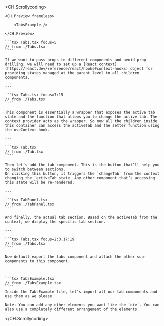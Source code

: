 
<CH.Scrollycoding>

    <CH.Preview frameless>

        <TabsExample />

    </CH.Preview>

    ```tsx Tabs.tsx focus=5
    // from ./Tabs.tsx
    ````

    If we want to pass props to different components and avoid prop drilling, we will need to set up a [React context](https://react.dev/reference/react/hooks#context-hooks) object for providing states managed at the parent level to all children components.

    ---

    ```tsx Tabs.tsx focus=7:15
    // from ./Tabs.tsx
    ````

    This component is essentially a wrapper that exposes the active tab state and the function that allows you to change the active tab. The context provider acts as the wrapper. So now all the children inside this container can access the activeTab and the setter function using the useContext hook.

    ---

    ```tsx Tab.tsx
    // from ./Tab.tsx
    ````

    Then let’s add the tab component. This is the button that’ll help you to switch between sections.
    On clicking this button, it triggers the `changeTab` from the context changing the `activeTab state. Any other component that’s accessing this state will be re-rendered.

    ---

    ```tsx TabPanel.tsx
    // from ./TabPanel.tsx
    ````

    And finally, the actual tab section. Based on the activeTab from the context, we display the specific tab section.

    ---

    ```tsx Tabs.tsx focus=2:3,17:19
    // from ./Tabs.tsx
    ````

    Now default export the tabs component and attach the other sub-components to this component.

    ---

    ```tsx TabsExample.tsx
    // from ./TabsExample.tsx
    ````
    Inside the TabsExample file, let’s import all our tab components and use them as we please.

    Note: You can add any other elements you want like the `div`. You can also use a completely different arrangement of the elements.

</CH.Scrollycoding>

<div style={{ height: 300 }} />
